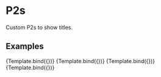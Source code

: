 

<Meta title="Design System/Typography/P2" component={P2} />

# P2s

Custom P2s to show titles.

## Examples


<Canvas>
  <Story
    name="Light mode"
    args={{
      mode: "light",
      text: "Example of a paragraph",
    }}>
    {Template.bind({})}
   </Story>
  <Story
    name="Light mode with bold"
    args={{
      mode: "light",
      bold: true,
      text: "Example of a paragraph with bold",
    }}>
    {Template.bind({})}
   </Story>
  <Story
    name="Dark mode"
    parameters={{backgrounds: { default: 'dark' }}}
    args={{
      mode: "dark",
      text: "Example of a paragraph"
    }}>
    {Template.bind({})}
   </Story>
   <Story
    name="Dark mode with bold"
    parameters={{backgrounds: { default: 'dark' }}}
    args={{
      mode: "dark",
      bold: true,
      text: "Example of a paragraph with bold"
    }}>
    {Template.bind({})}
   </Story>
</Canvas>